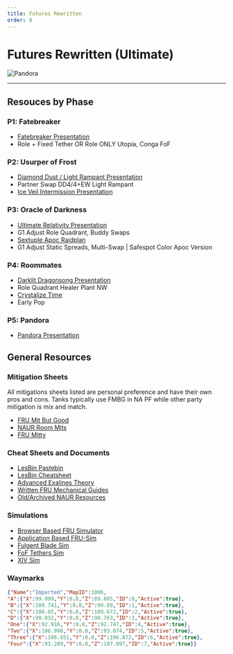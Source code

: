 ```yaml
---
title: Futures Rewritten
order: 0
---
```


# Futures Rewritten (Ultimate)

![Pandora](/images/thumbnails/ultimate/Pandora.png)

---

## Resouces by Phase
### P1: Fatebreaker
- [Fatebreaker Presentation](https://docs.google.com/presentation/d/1Pm3BkfrJqjcm7688RrNDdh4oYuYS_VmHr6ALqjbZInE/edit#slide=id.g319371557f7_0_162)
- Role + Fixed Tether OR Role ONLY Utopia, Conga FoF
### P2: Usurper of Frost
- [Diamond Dust / Light Rampant Presentation](https://docs.google.com/presentation/d/1VqIifgNf8RzXIWb8EGGVdKvOtKk0HmhPcHIMpizYuig/edit#slide=id.g31ad41a9148_0_9)
- Partner Swap DD4/4+EW Light Rampant
- [Ice Veil Intermission Presentation](https://docs.google.com/presentation/d/1bYN8lpz2WG7OwSIZ1ZgHKWsAN1hiPP4QMwvMrrnMs9Q/edit#slide=id.g319de1b9bc2_77_9)
### P3: Oracle of Darkness
- [Ultimate Relativity Presentation](https://docs.google.com/presentation/d/1ncHCSP8NUA_XlrdiRYVmHUgtuMiT_g0q_TpISp6KbyI/edit?usp=sharing)
- G1 Adjust Role Quadrant, Buddy Swaps 
- [Sextuple Apoc Raidplan](https://raidplan.io/plan/gU44027CtpmKs-sC)
- G1 Adjust Static Spreads, Multi-Swap | Safespot Color Apoc Version
### P4: Roommates
- [Darklit Dragonsong Presentation](https://docs.google.com/presentation/d/1kFM5ggrIj86Mc2EcYS5RfFgF_pawSRk7-vryQmQb2Is/edit?usp=sharing)
- Role Quadrant Healer Plant NW
- [Crystalize Time](https://docs.google.com/presentation/d/1dz7IPrYxMPT1Qc81aLi-s8pVQQ3AzD_P6nheLcdhH0o/edit?usp=sharing)
- Early Pop
### P5: Pandora
- [Pandora Presentation](https://slides.com/ultiproject/frup5/scroll)
## General Resources
### Mitigation Sheets
All mitigations sheets listed are personal preference and have their own pros and cons.
Tanks typically use FMBG in NA PF while other party mitigation is mix and match.

- [FRU Mit But Good](http://mit.lesb.in/)
- [NAUR Room Mits](https://tinyurl.com/NAUR-Room-Mits)
- [FRU Mitty](https://tinyurl.com/frumitty)
### Cheat Sheets and Documents
- [LesBin Pastebin](https://pastebin.com/ue7w9jJH)
- [LesBin Cheatsheet](https://tinyurl.com/LesBinFRUCheatsheet)
- [Advanced Exalines Theory](https://docs.google.com/document/d/1tJ0ANAgAwSqM1Ytc1eyRaal-ewbkGcdHmrup6sO0078/edit?tab=t.0#heading=h.kyvt2kb6brld)
- [Written FRU Mechanical Guides](https://dynamis.gg/fru/)
- [Old/Archived NAUR Resources](https://pastebin.com/Gd8satrK)
### Simulations
- [Browser Based FRU Simulator](https://skyeraf.itch.io/solo-fru-simulator)
- [Application Based FRU-Sim](https://github.com/WCGH/FRU-Sim)
- [Fulgent Blade Sim](https://mathranger101.itch.io/fru-fulgent-blade-sim)
- [FoF Tethers Sim](https://cupnoodle.moe/fru/fof/)
- [XIV Sim](https://www.xivsim.com/fru/)
### Waymarks
```json
{"Name":"Imported","MapID":1006,
"A":{"X":99.999,"Y":0.0,"Z":89.805,"ID":0,"Active":true},
"B":{"X":109.741,"Y":0.0,"Z":99.89,"ID":1,"Active":true},
"C":{"X":100.05,"Y":0.0,"Z":109.672,"ID":2,"Active":true},
"D":{"X":90.032,"Y":0.0,"Z":99.763,"ID":3,"Active":true},
"One":{"X":92.916,"Y":0.0,"Z":92.747,"ID":4,"Active":true},
"Two":{"X":106.998,"Y":0.0,"Z":93.074,"ID":5,"Active":true},
"Three":{"X":106.851,"Y":0.0,"Z":106.872,"ID":6,"Active":true},
"Four":{"X":93.289,"Y":0.0,"Z":107.097,"ID":7,"Active":true}}
```